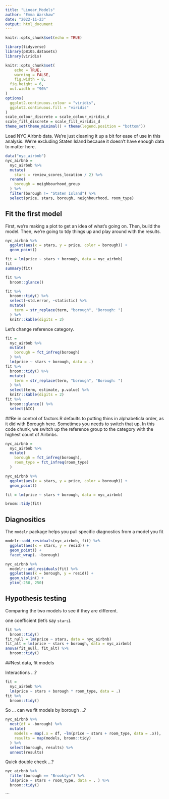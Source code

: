```yaml
---
title: "Linear_Models"
author: "Emma Warshaw"
date: "2022-11-23"
output: html_document
---
```


```r
knitr::opts_chunk$set(echo = TRUE)
```

```r
library(tidyverse)
library(p8105.datasets)
library(viridis)

knitr::opts_chunk$set(
	echo = TRUE,
	warning = FALSE,
	fig.width = 8, 
  fig.height = 6,
  out.width = "90%"
)
options(
  ggplot2.continuous.colour = "viridis",
  ggplot2.continuous.fill = "viridis"
)
scale_colour_discrete = scale_colour_viridis_d
scale_fill_discrete = scale_fill_viridis_d
theme_set(theme_minimal() + theme(legend.position = "bottom"))
```


Load NYC Airbnb data.  We're just cleaning it up a bit for ease of use in this analysis.  We're excluding Staten Island because it doesn't have enough data to matter here.  

```r
data("nyc_airbnb")
nyc_airbnb =
  nyc_airbnb %>% 
  mutate(
    stars = review_scores_location / 2) %>% 
  rename(
    borough = neighbourhood_group
  ) %>% 
  filter(borough != "Staten Island") %>% 
  select(price, stars, borough, neighbourhood, room_type)
```

## Fit the first model

First, we're making a plot to get an idea of what's going on.  Then, build the model.  Then, we're going to tdy things up and play around with the results. 

```r
nyc_airbnb %>% 
  ggplot(aes(x = stars, y = price, color = borough)) +
  geom_point()

fit = lm(price ~ stars + borough, data = nyc_airbnb)
fit
summary(fit)

fit %>% 
  broom::glance() 

fit %>% 
  broom::tidy() %>% 
  select(~std.error, ~statistic) %>%
  mutate(
    term = str_replace(term, "borough", "Borough: ")
  ) %>% 
  knitr::kable(digits = 2)
```


Let's change reference category.

```r
fit = 
  nyc_airbnb %>% 
  mutate(
    borough = fct_infreq(borough)
  ) %>% 
  lm(price ~ stars + borough, data = .)
fit %>% 
  broom::tidy() %>% 
  mutate(
    term = str_replace(term, "borough", "Borough: ")
  ) %>% 
  select(term, estimate, p.value) %>% 
  knitr::kable(digits = 2)
fit %>% 
  broom::glance() %>% 
  select(AIC)
```

##Be in control of factors
R defaults to putting thins in alphabeticla order, as it did with Borough here.  Sometimes you needs to switch that up.  In this code chunk, we switch up the reference group to the category with the highest count of Airbnbs.   

```r
nyc_airbnb =
  nyc_airbnb %>% 
  mutate(
    borough = fct_infreq(borough),
    room_type = fct_infreq(room_type)
  )

nyc_airbnb %>% 
  ggplot(aes(x = stars, y = price, color = borough)) +
  geom_point()

fit = lm(price ~ stars + borough, data = nyc_airbnb)

broom::tidy(fit)
```

## Diagnositics

The `modelr` package helps you pull specific diagnostics from a model you fit

```r
modelr::add_residuals(nyc_airbnb, fit) %>% 
  ggplot(aes(x = stars, y = resid)) + 
  geom_point() + 
  facet_wrap(. ~borough)

nyc_airbnb %>% 
  modelr::add_residuals(fit) %>% 
  ggplot(aes(x = borough, y = resid)) + 
  geom_violin() + 
  ylim(-250, 250)
```

## Hypothesis testing

Comparing the two models to see if they are different.  

one coefficient (let's say `stars`).

```r
fit %>% 
  broom::tidy()
fit_null = lm(price ~ stars, data = nyc_airbnb)
fit_alt = lm(price ~ stars + borough, data = nyc_airbnb)
anova(fit_null, fit_alt) %>% 
  broom::tidy()
```


##Nest data, fit models

Interactions ...?

```r
fit = 
  nyc_airbnb %>% 
  lm(price ~ stars + borough * room_type, data = .)
fit %>% 
  broom::tidy()
```


So ... can we fit models by borough ...?


```r
nyc_airbnb %>% 
  nest(df = -borough) %>% 
  mutate(
    models = map(.x = df, ~lm(price ~ stars + room_type, data = .x)),
    results = map(models, broom::tidy)
  ) %>% 
  select(borough, results) %>% 
  unnest(results)
```

Quick double check ...?

```r
nyc_airbnb %>% 
  filter(borough == "Brooklyn") %>% 
  lm(price ~ stars + room_type, data = . ) %>% 
  broom::tidy()
```

```


